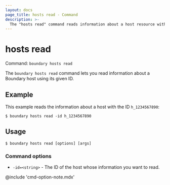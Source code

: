 ```yaml
---
layout: docs
page_title: hosts read - Command
description: >-
  The "hosts read" command reads information about a host resource with a given ID.
---
```


# hosts read

Command: `boundary hosts read`

The `boundary hosts read` command lets you read information about a Boundary host using its given ID.

## Example

This example reads the information about a host with the ID `h_1234567890`:

```shell-session
$ boundary hosts read -id h_1234567890
```

## Usage

<CodeBlockConfig hideClipboard>

```shell-session
$ boundary hosts read [options] [args]
```

</CodeBlockConfig>

### Command options

- `-id=<string>` - The ID of the host whose information you want to read.

@include 'cmd-option-note.mdx'